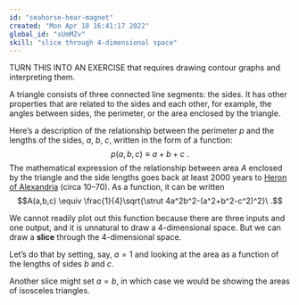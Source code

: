 ```yaml
---
id: "seahorse-hear-magnet"
created: "Mon Apr 18 16:41:17 2022"
global_id: "sUmMZv"
skill: "slice through 4-dimensional space"
---
```


TURN THIS INTO AN EXERCISE that requires drawing contour graphs and interpreting them. 


A triangle consists of three connected line segments: the sides. It has other properties that are related to the sides and each other, for example, the angles between sides, the perimeter, or the area enclosed by the triangle. 

Here's a description of the relationship between the perimeter $p$ and the lengths of the sides, $a$, $b$, $c$, written in the form of a function:
$$p(a,b,c) \equiv a + b + c\ .$$
The mathematical expression of the relationship between area $A$ enclosed by the triangle and the side lengths goes back at least 2000 years to [Heron of Alexandria](https://en.wikipedia.org/wiki/Hero_of_Alexandria) (circa 10–70). As a function, it can be written
$$A(a,b,c) \equiv \frac{1}{4}\sqrt{\strut 4a^2b^2-(a^2+b^2-c^2)^2}\ .$$

We cannot readily plot out this function because there are three inputs and one output, and it is unnatural to draw a 4-dimensional space. But we can draw a **slice** through the 4-dimensional space.

Let's do that by setting, say, $a=1$ and looking at the area as a function of the lengths of sides $b$ and $c$.

Another slice might set $a = b$, in which case we would be showing the areas of isosceles triangles.
